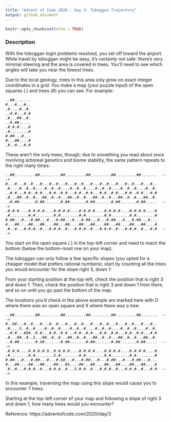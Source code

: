 ```yaml
---
title: "Advent of Code 2020 - Day 3: Toboggan Trajectory"
output: github_document
---
```


```r
knitr::opts_chunk$set(echo = TRUE)
```
### Description

With the toboggan login problems resolved, you set off toward the airport. While travel by toboggan might be easy, it's certainly not safe: there's very minimal steering and the area is covered in trees. You'll need to see which angles will take you near the fewest trees.

Due to the local geology, trees in this area only grow on exact integer coordinates in a grid. You make a map (your puzzle input) of the open squares (.) and trees (#) you can see. For example:

```
..##.......
#...#...#..
.#....#..#.
..#.#...#.#
.#...##..#.
..#.##.....
.#.#.#....#
.#........#
#.##...#...
#...##....#
.#..#...#.#
```

These aren't the only trees, though; due to something you read about once involving arboreal genetics and biome stability, the same pattern repeats to the right many times:

```
..##.........##.........##.........##.........##.........##.......  --->
#...#...#..#...#...#..#...#...#..#...#...#..#...#...#..#...#...#..
.#....#..#..#....#..#..#....#..#..#....#..#..#....#..#..#....#..#.
..#.#...#.#..#.#...#.#..#.#...#.#..#.#...#.#..#.#...#.#..#.#...#.#
.#...##..#..#...##..#..#...##..#..#...##..#..#...##..#..#...##..#.
..#.##.......#.##.......#.##.......#.##.......#.##.......#.##.....  --->
.#.#.#....#.#.#.#....#.#.#.#....#.#.#.#....#.#.#.#....#.#.#.#....#
.#........#.#........#.#........#.#........#.#........#.#........#
#.##...#...#.##...#...#.##...#...#.##...#...#.##...#...#.##...#...
#...##....##...##....##...##....##...##....##...##....##...##....#
.#..#...#.#.#..#...#.#.#..#...#.#.#..#...#.#.#..#...#.#.#..#...#.#  --->
```

You start on the open square (.) in the top-left corner and need to reach the bottom (below the bottom-most row on your map).

The toboggan can only follow a few specific slopes (you opted for a cheaper model that prefers rational numbers); start by counting all the trees you would encounter for the slope right 3, down 1:

From your starting position at the top-left, check the position that is right 3 and down 1. Then, check the position that is right 3 and down 1 from there, and so on until you go past the bottom of the map.

The locations you'd check in the above example are marked here with O where there was an open square and X where there was a tree:

```
..##.........##.........##.........##.........##.........##.......  --->
#..O#...#..#...#...#..#...#...#..#...#...#..#...#...#..#...#...#..
.#....X..#..#....#..#..#....#..#..#....#..#..#....#..#..#....#..#.
..#.#...#O#..#.#...#.#..#.#...#.#..#.#...#.#..#.#...#.#..#.#...#.#
.#...##..#..X...##..#..#...##..#..#...##..#..#...##..#..#...##..#.
..#.##.......#.X#.......#.##.......#.##.......#.##.......#.##.....  --->
.#.#.#....#.#.#.#.O..#.#.#.#....#.#.#.#....#.#.#.#....#.#.#.#....#
.#........#.#........X.#........#.#........#.#........#.#........#
#.##...#...#.##...#...#.X#...#...#.##...#...#.##...#...#.##...#...
#...##....##...##....##...#X....##...##....##...##....##...##....#
.#..#...#.#.#..#...#.#.#..#...X.#.#..#...#.#.#..#...#.#.#..#...#.#  --->
```

In this example, traversing the map using this slope would cause you to encounter 7 trees.

Starting at the top-left corner of your map and following a slope of right 3 and down 1, how many trees would you encounter?

Reference: https://adventofcode.com/2020/day/3
